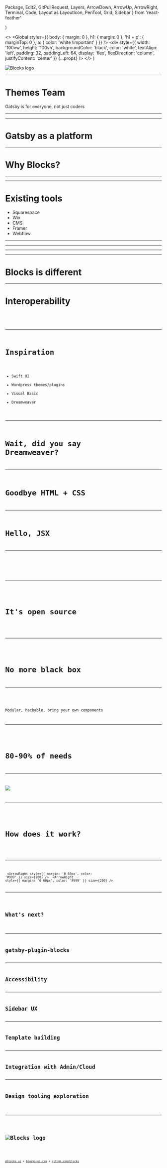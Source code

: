   Package,
  Edit2,
  GitPullRequest,
  Layers,
  ArrowDown,
  ArrowUp,
  ArrowRight,
  Terminal,
  Code,
  Layout as LayoutIcon,
  PenTool,
  Grid,
  Sidebar
} from 'react-feather'

  <p
    {...props}
    style={{
      fontSize: 24,
      color: '#fff',
      margin: 0,
      marginBottom: 80,
      lineHeight: 1,
      padding: '0 32px',
      border: '4px solid #fff',
      display: 'inline-block'
    }}
  />
)

  <>
    <Global
      styles={{
        body: {
          margin: 0
        },
        h1: {
          margin: 0
        },
        'h1 + p': {
          marginTop: 0
        },
        a: {
          color: 'white !important'
        }
      }}
    />
    <div
      style={{
        width: '100vw',
        height: '100vh',
        backgroundColor: 'black',
        color: 'white',
        textAlign: 'left',
        padding: 32,
        paddingLeft: 64,
        display: 'flex',
        flexDirection: 'column',
        justifyContent: 'center'
      }}
      {...props}
    />
  </>
)

![Blocks logo](https://user-images.githubusercontent.com/1424573/61592179-e0fda080-ab8c-11e9-9109-166cc7c86b43.png)

---

<DarkSlide>

# Themes Team

Gatsby is for everyone, not just coders

</DarkSlide>

---

<Edit2 size={300} />

---

# Gatsby as a platform

---

<DarkSlide>

# Why Blocks?

</DarkSlide>

---

<Package size={400} />

---

# Existing tools

- Squarespace
- Wix
- CMS
- Framer
- Webflow

---

<ArrowDown size={100} />
<Layers size={400} />
<ArrowDown size={100} />

---

<ArrowUp size={100} />
<Layers size={400} />
<ArrowUp size={100} />

---

<GitPullRequest size={400} />

---

<DarkSlide>

# Blocks is different

</DarkSlide>

---

# Interoperability

<Code size={200} /> <LayoutIcon size={200} /> <Terminal size={200} />

---

# Inspiration

- Swift UI
- Wordpress themes/plugins
- Visual Basic
- Dreamweaver

---

# Wait, did you say Dreamweaver?

---

# Goodbye HTML + CSS

---

# Hello, JSX

---

<ArrowUp size={100} />
<Layers size={400} />
<ArrowUp size={100} />

---

<DarkSlide>

# It's open source

</DarkSlide>

---

<Package size={200} />

# No more black box

---

<Grid size={400} />

Modular, hackable, bring your own components

---

<Sidebar size={400} />

# 80-90% of needs

---

![](https://user-images.githubusercontent.com/1424573/69644337-c13a2580-1021-11ea-8c76-379386372db1.gif)

---

<DarkSlide>

# How does it work?

</DarkSlide>

---

<Code size={200} /> <ArrowRight
  style={{ margin: '0 60px', color: '#999' }}
  size={200}
/> <LayoutIcon size={200} /> <ArrowRight
  style={{ margin: '0 60px', color: '#999' }}
  size={200}
/> <Code size={200} />

---

<DarkSlide>

# What's next?

</DarkSlide>

---

# gatsby-plugin-blocks

---

# Accessibility

---

# Sidebar UX

---

# Template building

---

# Integration with Admin/Cloud

---

# Design tooling exploration

<PenTool size={200} />

---

<DarkSlide>

# ![Blocks logo](https://user-images.githubusercontent.com/1424573/61592179-e0fda080-ab8c-11e9-9109-166cc7c86b43.png)

<br />

[@blocks_ui](https://twitter.com/blocks_ui) •
[blocks-ui.com](https://blocks-ui.com) •
[github.com/blocks](https://github.com/blocks)

</DarkSlide>

